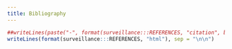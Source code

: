 ```yaml
---
title: Bibliography
---
```


```r
##writeLines(paste("-", format(surveillance:::REFERENCES, "citation", bibtex = FALSE)), sep = "\n\n")
writeLines(format(surveillance:::REFERENCES, "html"), sep = "\n\n")
```
